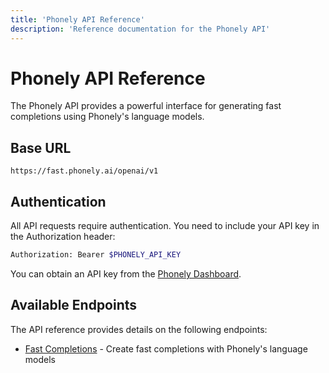 ```yaml
---
title: 'Phonely API Reference'
description: 'Reference documentation for the Phonely API'
---
```


# Phonely API Reference

The Phonely API provides a powerful interface for generating fast completions using Phonely's language models.

## Base URL

```
https://fast.phonely.ai/openai/v1
```

## Authentication

All API requests require authentication. You need to include your API key in the Authorization header:

```bash
Authorization: Bearer $PHONELY_API_KEY
```

You can obtain an API key from the [Phonely Dashboard](https://dashboard.phonely.ai).

## Available Endpoints

The API reference provides details on the following endpoints:

- [Fast Completions](https://phonely.ai/api-reference/chat/create-response) - Create fast completions with Phonely's language models 
